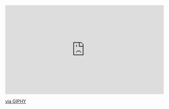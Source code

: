 ```{=html}
<div style="width:100%;height:0;padding-bottom:56%;position:relative;"><iframe src="https://giphy.com/embed/13HgwGsXF0aiGY" width="100%" height="100%" style="position:absolute" frameBorder="0" class="giphy-embed" allowFullScreen></iframe></div><p><a href="https://giphy.com/gifs/13HgwGsXF0aiGY">via GIPHY</a></p>
```
